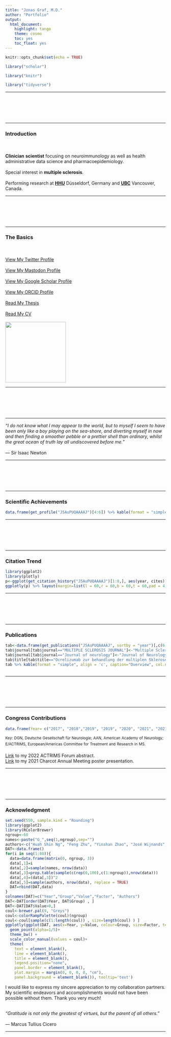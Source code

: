 ---
title: "Jonas Graf, M.D."
author: "Portfolio"
output: 
  html_document: 
    highlight: tango
    theme: cosmo
    toc: yes
    toc_float: yes
---

<style>
.list-group-item.active, .list-group-item.active:hover, .list-group-item.active:focus {
    z-index: 2;
    color: #ffffff;
    background-color: #3fb618;
    border-color: #dddddd;
}
</style>
<style>
a:hover, a:focus {
    color: #3fb618;
    text-decoration: underline;
}
</style>

```{r setup, include=FALSE}
knitr::opts_chunk$set(echo = TRUE)
```

```{r, echo=F}
library("scholar")
```

```{r, echo=F}
library("knitr")
```

```{r, echo=F, message=FALSE}
library("tidyverse")
```



***



<br><br><br><br>

***


### Introduction
<br><br>
**Clinician** **scientist** focusing on neuroimmunology as well as health administrative data science and pharmacoepidemiology.
 <br><br>
Special interest in **multiple sclerosis**.
  <br><br>
Performing research at <a href="https://www.hhu.de/">**HHU**</a> Düsseldorf, Germany and <a href="https://www.ubc.ca/">**UBC**</a> Vancouver, Canada.

  ***
  <br><br><br><br>
  
  ***
  
### The Basics
<br><br>
  <div class = "row">
  <div class = "col-md-4">
  <a rel="me" href="https://twitter.com/Jonas_Graf_MD">View My Twitter Profile</a>
  <br><br>
  <a rel="me" href="https://scholar.social/@jonasgraf">View My Mastodon Profile</a>
  <br><br>
  <a rel="me" href="https://scholar.google.com/citations?user=J5AuPUQAAAAJ&hl=de">View My Google Scholar Profile</a>
  <br><br>
  <a  rel="me" href="https://orcid.org/0000-0002-4249-4665">View My ORCID Profile</a>
  <br><br>
  <a href="https://docserv.uni-duesseldorf.de/servlets/DerivateServlet/Derivate-45555/Graf%2C%20Jonas%20Dissertation%202017.pdf">Read My Thesis</a>
    <br><br>
  <a href="https://drive.google.com/file/d/1HyigYJmFxM_YerFHSy1AFf7Ld3IcUCCG/view">Read My CV</a>
  <br><br>
  </div>
  <div class = "col-md-4">
  <img src="./images/logo.jpg"  width="190"/>
  </div>
  </div>
  ***
  <br><br><br><br>
  
  ***
  

*“I do not know what I may appear to the world, but to myself I seem to have been
only like a boy playing on the sea-shore, and diverting myself in now and then
finding a smoother pebble or a prettier shell than ordinary, whilst the great ocean
of truth lay all undiscovered before me.”*
<br><br>
― Sir Isaac Newton

***

<br><br><br><br>


***


### Scientific Achievements

```{r, echo=F}
data.frame(get_profile("J5AuPUQAAAAJ")[4:6]) %>% kable(format = "simple", align = 'c', caption="Summary Metrics", col.names=c("Total Citations", "h-index", "i10-index"))
```
  
  ***
  <br><br><br><br>
  
  ***
  
  
### Citation Trend

```{r, echo=F, message=FALSE, fig.width = 6, fig.height = 4}
library(ggplot2)
library(plotly)
p<-ggplot(get_citation_history("J5AuPUQAAAAJ")[1:8,], aes(year, cites)) + geom_line() + geom_point()
ggplotly(p) %>% layout(margin=list(l = 60,r = 60,b = 60,t = 60,pad = 4))

```
  
 

  ***
  <br><br><br><br>
  
  ***
  
### Publications

```{r, echo=F, fig.width = 6, fig.height = 4}
tab<-data.frame(get_publications("J5AuPUQAAAAJ", sortby = "year")[,c(6,1,2,3,5)]) %>% arrange(desc(year))
tab$journal[tab$journal=="MULTIPLE SCLEROSIS JOURNAL"]<-"Multiple Sclerosis Journal"
tab$journal[tab$journal=="Journal of neurology"]<-"Journal of Neurology"
tab$title[tab$title=="Ocrelizumab zur behandlung der multiplen Sklerose"]<-"Ocrelizumab zur Behandlung der Multiplen Sklerose"
tab %>% kable(format = "simple", align = 'c', caption="Overview", col.names=c("Year", "Title", "Authors", "Journal", "Cites" ))  
  


```

 ***
  <br><br><br><br>
  
  ***

### Congress Contributions

```{r, echo=F}
data.frame(Year= c("2017", "2018","2019", "2019", "2020", "2021", "2021", "2022"), Congress=c("DGN", "DGN", "DGN", "AAN","AAN", "ECTRIMS", "Charcot", "ACTRIMS"), Place=c("Leipzig","Berlin","Stuttgart","Philadelphia","Toronto","Vienna","Baveno","Palm Beach"), Presentation=c("Talk","Talk","ePoster","Posters","ePoster","ePoster","ePoster/Talk","ePoster")) %>% arrange(desc(Year)) %>% kable(format = "simple", align = 'c', caption="Overview") 
```



^Key:^ ^DGN,^ ^Deutsche^ ^Gesellschaft^ ^für^ ^Neurologie;^ ^AAN,^ ^American^ ^Academy^ ^of^ ^Neurology;^ ^E/ACTRIMS,^ ^European/Americas^ ^Committee^ ^for^ ^Treatment^ ^and^ ^Research^ ^in^ ^MS.^

<a href="https://www.abstractsonline.com/pp8/#!/10495/presentation/513">Link</a> to my 2022 ACTRIMS Forum abstract.
<br>
<a href="https://www.charcot-ms.org/files/16_ECF2021_Poster_EP_Graf_J.pdf">Link</a> to my 2021 Charcot Annual Meeting poster presentation.


  ***
  <br><br><br><br>
  
  ***
  
  
  
  
### Acknowledgment
```{r, echo=F, message=FALSE, warning=FALSE, fig.align = 'center', fig.width = 6, fig.height = 4}
set.seed(550, sample.kind = "Rounding")
library(ggplot2)
library(RColorBrewer)
ngroup<-60
names<-paste("G_",seq(1,ngroup),sep="")
authors<-c("Huah Shin Ng", "Feng Zhu", "Yinshan Zhao", "José Wijnands", "Charity Evans", "John Fisk", "Ruth Ann Marrie", "Helen Tremlett", "Hans-Peter Hartung", "Orhan Aktas", "Philipp Albrecht", "Sven Meuth", "Marius Ringelstein", "Joachim Havla", "Jens Ingwersen","Markus Krämer")
DAT<-data.frame()
for(i in seq(1:80)){
  data=data.frame(matrix(0, ngroup, 3))
  data[,1]=i
  data[,2]=sample(names, nrow(data))
  data[,3]=prop.table(sample(c(rep(0,100),c(1:ngroup)),nrow(data)))
  data[,4]=(data[,3])^2
  data[,5]=sample(authors, nrow(data), replace = TRUE)
  DAT=rbind(DAT,data)
}
colnames(DAT)=c("Year","Group","Value","Factor", "Authors")
DAT<-DAT[order(DAT$Year, DAT$Group) , ]
DAT<-DAT[DAT$Value>0,]
coul<-brewer.pal(9, "Greys") 
coul<-colorRampPalette(coul)(ngroup)
coul<-coul[sample(c(1:length(coul)) , size=length(coul) ) ]
ggplotly(ggplot(DAT, aes(x=Year, y=Value, colour=Group, size=Factor, text=Authors))+ 
  geom_point(alpha=1/5)+
  theme_bw() +
  scale_color_manual(values = coul)+
  theme(
    text = element_blank(),
    line = element_blank(),
    title = element_blank(),
    legend.position="none",
    panel.border = element_blank(),
    plot.margin = margin(0, 0, 0, 0, "cm"),
    panel.background = element_blank()), tooltip='text')
```
I would like to express my sincere appreciation to my collaboration partners. My scientific endeavors and accomplishments would not have been possible without them. Thank you very much!<br><br>


*“Gratitude is not only the greatest of virtues, but the parent of all others.”*
<br><br>
― Marcus Tullius Cicero 


  ***
